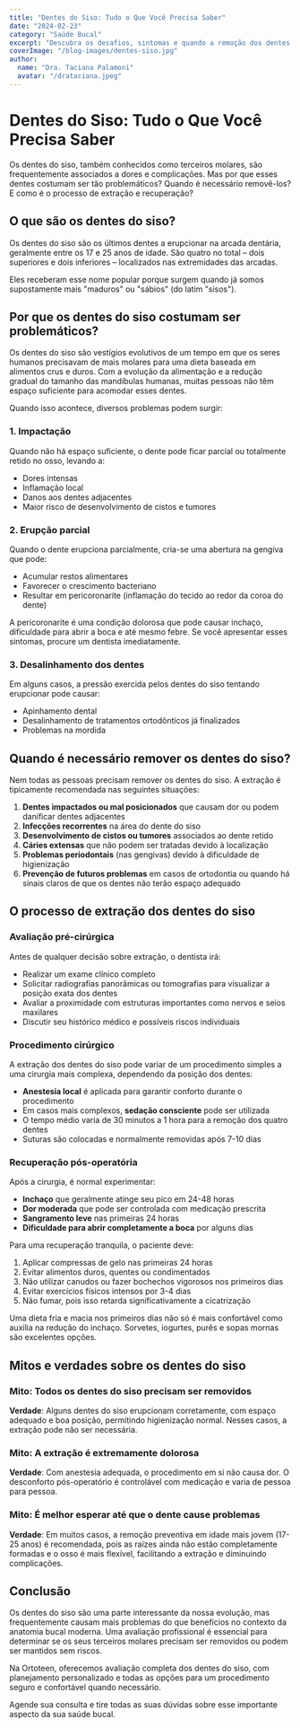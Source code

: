 ```yaml
---
title: "Dentes do Siso: Tudo o Que Você Precisa Saber"
date: "2024-02-23"
category: "Saúde Bucal"
excerpt: "Descubra os desafios, sintomas e quando a remoção dos dentes do siso é necessária para preservar a saúde bucal."
coverImage: "/blog-images/dentes-siso.jpg"
author:
  name: "Dra. Taciana Palamoni"
  avatar: "/drataciana.jpeg"
---
```


# Dentes do Siso: Tudo o Que Você Precisa Saber

Os dentes do siso, também conhecidos como terceiros molares, são frequentemente associados a dores e complicações. Mas por que esses dentes costumam ser tão problemáticos? Quando é necessário removê-los? E como é o processo de extração e recuperação?

## O que são os dentes do siso?

Os dentes do siso são os últimos dentes a erupcionar na arcada dentária, geralmente entre os 17 e 25 anos de idade. São quatro no total – dois superiores e dois inferiores – localizados nas extremidades das arcadas.

Eles receberam esse nome popular porque surgem quando já somos supostamente mais "maduros" ou "sábios" (do latim "sisos").

<ImageCaption 
  src="/blog-images/siso-anatomia.jpg" 
  alt="Anatomia dos dentes do siso na arcada dentária" 
  caption="Posição dos dentes do siso (terceiros molares) na arcada dentária" 
/>

## Por que os dentes do siso costumam ser problemáticos?

Os dentes do siso são vestígios evolutivos de um tempo em que os seres humanos precisavam de mais molares para uma dieta baseada em alimentos crus e duros. Com a evolução da alimentação e a redução gradual do tamanho das mandíbulas humanas, muitas pessoas não têm espaço suficiente para acomodar esses dentes.

Quando isso acontece, diversos problemas podem surgir:

### 1. Impactação

Quando não há espaço suficiente, o dente pode ficar parcial ou totalmente retido no osso, levando a:

- Dores intensas
- Inflamação local
- Danos aos dentes adjacentes
- Maior risco de desenvolvimento de cistos e tumores

### 2. Erupção parcial

Quando o dente erupciona parcialmente, cria-se uma abertura na gengiva que pode:

- Acumular restos alimentares
- Favorecer o crescimento bacteriano
- Resultar em pericoronarite (inflamação do tecido ao redor da coroa do dente)

<CalloutBox title="Atenção!" type="warning">
  A pericoronarite é uma condição dolorosa que pode causar inchaço, dificuldade para abrir a boca e até mesmo febre. Se você apresentar esses sintomas, procure um dentista imediatamente.
</CalloutBox>

### 3. Desalinhamento dos dentes

Em alguns casos, a pressão exercida pelos dentes do siso tentando erupcionar pode causar:

- Apinhamento dental
- Desalinhamento de tratamentos ortodônticos já finalizados
- Problemas na mordida

## Quando é necessário remover os dentes do siso?

Nem todas as pessoas precisam remover os dentes do siso. A extração é tipicamente recomendada nas seguintes situações:

1. **Dentes impactados ou mal posicionados** que causam dor ou podem danificar dentes adjacentes
2. **Infecções recorrentes** na área do dente do siso
3. **Desenvolvimento de cistos ou tumores** associados ao dente retido
4. **Cáries extensas** que não podem ser tratadas devido à localização
5. **Problemas periodontais** (nas gengivas) devido à dificuldade de higienização
6. **Prevenção de futuros problemas** em casos de ortodontia ou quando há sinais claros de que os dentes não terão espaço adequado

## O processo de extração dos dentes do siso

### Avaliação pré-cirúrgica

Antes de qualquer decisão sobre extração, o dentista irá:

- Realizar um exame clínico completo
- Solicitar radiografias panorâmicas ou tomografias para visualizar a posição exata dos dentes
- Avaliar a proximidade com estruturas importantes como nervos e seios maxilares
- Discutir seu histórico médico e possíveis riscos individuais

### Procedimento cirúrgico

A extração dos dentes do siso pode variar de um procedimento simples a uma cirurgia mais complexa, dependendo da posição dos dentes:

- **Anestesia local** é aplicada para garantir conforto durante o procedimento
- Em casos mais complexos, **sedação consciente** pode ser utilizada
- O tempo médio varia de 30 minutos a 1 hora para a remoção dos quatro dentes
- Suturas são colocadas e normalmente removidas após 7-10 dias

<ImageCaption 
  src="/blog-images/extracao-siso.jpg" 
  alt="Procedimento de extração do dente do siso" 
  caption="Representação de um procedimento de extração de dente do siso impactado" 
/>

### Recuperação pós-operatória

Após a cirurgia, é normal experimentar:

- **Inchaço** que geralmente atinge seu pico em 24-48 horas
- **Dor moderada** que pode ser controlada com medicação prescrita
- **Sangramento leve** nas primeiras 24 horas
- **Dificuldade para abrir completamente a boca** por alguns dias

Para uma recuperação tranquila, o paciente deve:

1. Aplicar compressas de gelo nas primeiras 24 horas
2. Evitar alimentos duros, quentes ou condimentados
3. Não utilizar canudos ou fazer bochechos vigorosos nos primeiros dias
4. Evitar exercícios físicos intensos por 3-4 dias
5. Não fumar, pois isso retarda significativamente a cicatrização

<CalloutBox title="Dica de recuperação" type="info">
  Uma dieta fria e macia nos primeiros dias não só é mais confortável como auxilia na redução do inchaço. Sorvetes, iogurtes, purês e sopas mornas são excelentes opções.
</CalloutBox>

## Mitos e verdades sobre os dentes do siso

### Mito: Todos os dentes do siso precisam ser removidos

**Verdade**: Alguns dentes do siso erupcionam corretamente, com espaço adequado e boa posição, permitindo higienização normal. Nesses casos, a extração pode não ser necessária.

### Mito: A extração é extremamente dolorosa

**Verdade**: Com anestesia adequada, o procedimento em si não causa dor. O desconforto pós-operatório é controlável com medicação e varia de pessoa para pessoa.

### Mito: É melhor esperar até que o dente cause problemas

**Verdade**: Em muitos casos, a remoção preventiva em idade mais jovem (17-25 anos) é recomendada, pois as raízes ainda não estão completamente formadas e o osso é mais flexível, facilitando a extração e diminuindo complicações.

## Conclusão

Os dentes do siso são uma parte interessante da nossa evolução, mas frequentemente causam mais problemas do que benefícios no contexto da anatomia bucal moderna. Uma avaliação profissional é essencial para determinar se os seus terceiros molares precisam ser removidos ou podem ser mantidos sem riscos.

Na Ortoteen, oferecemos avaliação completa dos dentes do siso, com planejamento personalizado e todas as opções para um procedimento seguro e confortável quando necessário.

Agende sua consulta e tire todas as suas dúvidas sobre esse importante aspecto da sua saúde bucal.
